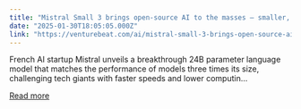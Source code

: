 ```yaml
---
title: "Mistral Small 3 brings open-source AI to the masses — smaller, faster and cheaper"
date: "2025-01-30T18:05:05.000Z"
link: "https://venturebeat.com/ai/mistral-small-3-brings-open-source-ai-to-the-masses-smaller-faster-and-cheaper/"
---
```


French AI startup Mistral unveils a breakthrough 24B parameter language model that matches the performance of models three times its size, challenging tech giants with faster speeds and lower computin...

[Read more](https://venturebeat.com/ai/mistral-small-3-brings-open-source-ai-to-the-masses-smaller-faster-and-cheaper/)
